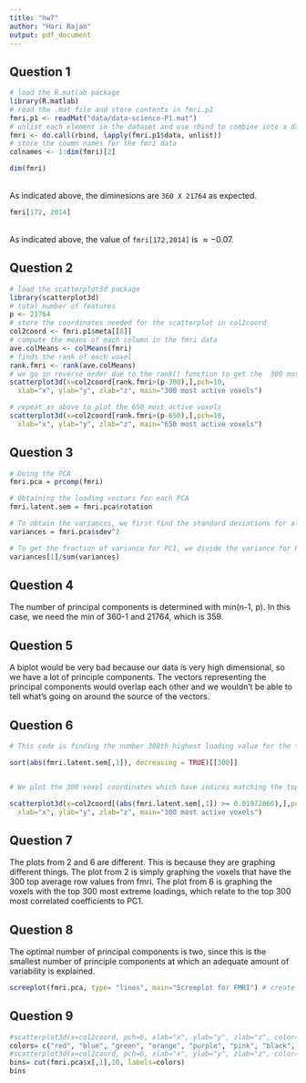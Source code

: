 ```yaml
---
title: "hw7"
author: "Hari Rajan"
output: pdf_document
---
```


## Question 1

```r
# load the R.matlab package
library(R.matlab)
# read the .mat file and store contents in fmri.p1
fmri.p1 <- readMat("data/data-science-P1.mat")
# unlist each element in the dataset and use rbind to combine into a data fram
fmri <- do.call(rbind, lapply(fmri.p1$data, unlist))
# store the coumn names for the fmri data
colnames <- 1:dim(fmri)[2]
```

```r
dim(fmri)
```

<br /> As indicated above, the diminesions are `360 X 21764` as expected. 

```r
fmri[172, 2014]
```

<br /> As indicated above, the value of `fmri[172,2014]` is $\approx -0.07$. 

## Question 2

```r
# load the scatterplot3d package
library(scatterplot3d) 
# total number of features
p <- 21764 
# store the coordinates needed for the scatterplot in col2coord
col2coord <- fmri.p1$meta[[8]]
# compute the means of each column in the fmri data
ave.colMeans <- colMeans(fmri)
# finds the rank of each voxel
rank.fmri <- rank(ave.colMeans)
# we go in reverse order due to the rank() function to get the  300 most active voxels
scatterplot3d(x=col2coord[rank.fmri>(p-300),],pch=10,
  xlab="x", ylab="y", zlab="z", main="300 most active voxels")

# repeat as above to plot the 650 most active voxels
scatterplot3d(x=col2coord[rank.fmri>(p-650),],pch=10,
  xlab="x", ylab="y", zlab="z", main="650 most active voxels")
```

## Question 3

```r

# Doing the PCA
fmri.pca = prcomp(fmri)

# Obtaining the loading vectors for each PCA
fmri.latent.sem = fmri.pca$rotation

# To obtain the variances, we first find the standard deviations for all of the principal components. We square them to obtain the variances because variance = sd^2. 
variances = fmri.pca$sdev^2

# To get the fraction of variance for PC1, we divide the variance for PC1 by the sum of variances across all principle components. 
variances[1]/sum(variances)

```

## Question 4

The number of principal components is determined with min(n-1, p). In this case, we need the min of 360-1 and 21764, which is 359. 

## Question 5

A biplot would be very bad because our data is very high dimensional, so we have a lot of principle components. The vectors representing the principal components would overlap each other and we wouldn't be able to tell what's going on around the source of the vectors. 

## Question 6
```r

# This code is finding the number 300th highest loading value for the first PC. We sort the absolute values of the loadings for PC1. Then, we find the 300th highest to get the cutoff for the top 300. 

sort(abs(fmri.latent.sem[,1]), decreasing = TRUE)[[300]]


# We plot the 300 voxel coordinates which have indices matching the top 300 absolute values of the PC1 loadings. 

scatterplot3d(x=col2coord[(abs(fmri.latent.sem[,1]) >= 0.01972066),],pch=10,
  xlab="x", ylab="y", zlab="z", main="300 most active voxels")
```
## Question 7

The plots from 2 and 6 are different. This is because they are graphing different things. The plot from 2 is simply graphing the voxels that have the 300 top average row values from fmri. The plot from 6 is graphing the voxels with the top 300 most extreme loadings, which relate to the top 300 most correlated coefficients to PC1. 

## Question 8

The optimal number of principal components is two, since this is the smallest number of principle components at which an adequate amount of variability is explained.

```r
screeplot(fmri.pca, type= "lines", main="Screeplot for FMRI") # create a screeplot for FMRI with lines
```

## Question 9
```r
#scatterplot3d(x=col2coord, pch=6, xlab="x", ylab="y", zlab="z", color=solors)
colors= c("red", "blue", "green", "orange", "purple", "pink", "black", "yellow", "cyan", "powderblue")
#scatterplot3d(x=col2coord, pch=6, xlab="x", ylab="y", zlab="z", color=solors)
bins= cut(fmri.pca$x[,1],10, labels=colors)
bins

```